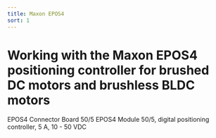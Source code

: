 ```yaml
---
title: Maxon EPOS4
sort: 1
---
```


# Working with the Maxon EPOS4 positioning controller for brushed DC motors and brushless BLDC motors

EPOS4 Connector Board 50/5
EPOS4 Module 50/5, digital positioning controller, 5 A, 10 - 50 VDC
